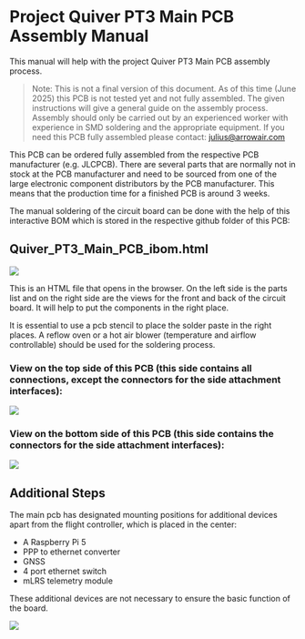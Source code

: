 # Project Quiver PT3 Main PCB Assembly Manual

This manual will help with the project Quiver PT3 Main PCB assembly process.

> Note: This is not a final version of this document. As of this time (June 2025) this PCB is not tested yet and not fully assembled. The given instructions will give a general guide on the assembly process. Assembly should only be carried out by an experienced worker with experience in SMD soldering and the appropriate equipment. If you need this PCB fully assembled please contact: julius@arrowair.com

This PCB can be ordered fully assembled from the respective PCB manufacturer (e.g. JLCPCB). There are several parts that are normally not in stock at the PCB manufacturer and need to be sourced from one of the large electronic component distributors by the PCB manufacturer. This means that the production time for a finished PCB is around 3 weeks.

The manual soldering of the circuit board can be done with the help of this interactive BOM which is stored in the respective github folder of this PCB:

## Quiver_PT3_Main_PCB_ibom.html

![](https://holocron.so/uploads/f015a41c-image.png)

This is an HTML file that opens in the browser. On the left side is the parts list and on the right side are the views for the front and back of the circuit board. It will help to put the components in the right place.

It is essential to use a pcb stencil to place the solder paste in the right places. A reflow oven or a hot air blower (temperature and airflow controllable) should be used for the soldering process.

### View on the top side of this PCB (this side contains all connections, except the connectors for the side attachment interfaces):

![](https://holocron.so/uploads/000ef0e0-quiver-pt3-main-pcb-2.png)

### View on the bottom side of this PCB (this side contains the connectors for the side attachment interfaces):

![](https://holocron.so/uploads/507d00f9-quiver-pt3-main-pcb-3.png)

## Additional Steps

The main pcb has designated mounting positions for additional devices apart from the flight controller, which is placed in the center:

- A Raspberry Pi 5
- PPP to ethernet converter
- GNSS
- 4 port ethernet switch
- mLRS telemetry module

These additional devices are not necessary to ensure the basic function of the board.

![](https://holocron.so/uploads/007ab495-image.png)
